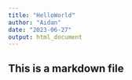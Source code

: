 ```yaml
---
title: "HelloWorld"
author: "Aidan"
date: "2023-06-27"
output: html_document
---
```


## This is a markdown file